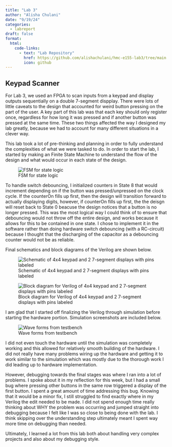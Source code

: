 ```yaml
---
title: "Lab 3"
author: "Alisha Chulani"
date: "9/19/24"
categories:
  - labreport
draft: false
format:
  html:
    code-links:
      - text: "Lab Repository"
        href: https://github.com/alishachulani/hmc-e155-lab3/tree/main
        icon: github
---
```


## Keypad Scanner

For Lab 3, we used an FPGA to scan inputs from a keypad and display outputs sequentially on a double 7-segment dispplay. There were lots of little caveats to the design that accounted for weird button pressing on the part of the user. A key part of this lab was that each key should only register once, regardless for how long it was pressed and if another button was pressed at the same time. These two things affected the way I designed my lab greatly, because we had to account for many different situations in a clever way. 

This lab took a lot of pre-thinking and planning in order to fully understand the complexities of what we were tasked to do. In order to start the lab, I started by making an Finite State Machine to understand the flow of the design and what would occur in each state of the design.

![FSM for state logic](images3/fsm.jpg)


To handle switch debouncing, I initialized counters in State 8 that would increment depending on if the button was pressed/unpressed on the clock cycle. If the counterOn fills up first, then the design will transition forward to actually displaying digits, however, if counterOn fills up first, the the deisgn will reset back to State 0 beacuse the design notices that a button is no longer pressed. This was the most logical way I could think of to ensure that debouncing would not throw off the entire design, and works because it allows for this to be contained in one state. I chose to implement it in the software rather than doing hardware switch debouncing (with a RC-circuit) because I thought that the discharging of the capacitor as a debouncing counter would not be as reliable. 

Final schematics and block diagrams of the Verilog are shown below. 


![Schematic of 4x4 keypad and 2 7-segment displays with pins labeled](images3/schematic.jpg)



![Block diagram for Verilog of 4x4 keypad and 2 7-segment displays  with pins labeled](images3/blockdiagram.jpg)


I am glad that I started off finalizing the Verilog through simulation before starting the hardware portion. Simulation screenshots are included below. 


![Wave forms from testbench](images3/testbench.jpg)


I did not even touch the hardware until the simulation was completely working and this allowed for relatively smooth building of the hardware. I did not really have many problems wiring up the hardware and getting it to work similar to the simulation which was mostly due to the thorough work I did leading up to hardware implementation. 

However, debugging towards the final stages was where I ran into a lot of problems. I spoke about it in my reflection for this week, but I had a small bug where pressing other buttons in the same row triggered a display of the first button. I spent a great amount of time addressing this bug. Knowing that it would be a minor fix, I still struggled to find exactly where in my Verilog the edit needed to be made. I did not spend enough time really thinking about WHY the problem was occurring and jumped straight into debugging because I felt like I was so close to being done with the lab. I think skipping over the understanding step ultimately meant I spent way more time on debugging than needed. 

Ultimately, I learned a lot from this lab both about handling very complex projects and also about my debugging style. 








